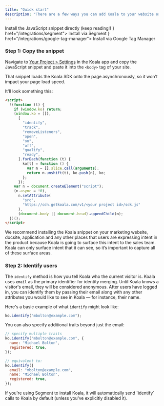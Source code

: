 ```yaml
---
title: "Quick start"
description: "There are a few ways you can add Koala to your website or app."
---
```


<CardGroup cols={3}>
  <Card title="JavaScript" icon="js" href="#step-1-copy-the-snippet">
    Install the JavaScript snippet directly (keep reading!)
  </Card>
  <Card title="Segment" icon={<svg className="h-7 w-7" xmlns="http://www.w3.org/2000/svg" width="64" height="64" viewBox="0 0 64 64"><g transform="matrix(.768307 0 0 .768307 0 2.304922)"><path d="M51.9 52.8H4c-2.2 0-4-1.8-4-4s1.8-4 4-4h47.9c2.2 0 4 1.8 4 4s-1.8 4-4 4z" fill="#99cfac"/><path d="M41.7 77.3c-3.9 0-7.8-.6-11.5-1.7-2.1-.7-3.3-2.9-2.6-5s2.9-3.3 5-2.6c2.9.9 6 1.4 9.1 1.4 13.6 0 25.4-8.7 29.3-21.7.6-2.1 2.9-3.3 5-2.7s3.3 2.9 2.7 5c-5.1 16.3-19.9 27.3-37 27.3z" fill="#49b881"/><path d="M79.3 32.5H31.4c-2.2 0-4-1.8-4-4s1.8-4 4-4h47.9c2.2 0 4 1.8 4 4s-1.8 4-4 4z" fill="#99cfac"/><path d="M8.5 32.5c-.4 0-.8-.1-1.2-.2-2.1-.6-3.3-2.9-2.7-5C9.7 11 24.5 0 41.7 0c3.9 0 7.8.6 11.5 1.7 2.1.7 3.3 2.9 2.6 5s-2.9 3.3-5 2.6c-2.9-.9-6-1.4-9.1-1.4-13.6 0-25.4 8.7-29.3 21.7-.6 1.8-2.2 2.9-3.9 2.9z" fill="#49b881"/><g fill="#99cfac"><circle r="4" cy="13.3" cx="65.4"/><circle r="4" cy="64.1" cx="17.9"/></g></g></svg>} href="/integrations/segment">
    Install via Segment
  </Card>
  <Card title="Google Tag Manager" icon={<svg className="h-7 w-7"
      version="1.1"
      xmlns="http://www.w3.org/2000/svg"
      xmlns:xlink="http://www.w3.org/1999/xlink"
      x="0px"
      y="0px"
      width="192px"
      height="192px"
      viewBox="0 0 192 192"
      enable-background="new 0 0 192 192"
      xml:space="preserve"
    >
      <rect fill="none" width="192" height="192" />
      <g>
        <polygon
          fill="#8AB4F8"
          points="111.31,176.79 80.76,147 146.37,80 178,111 	"
        />
        <path
          fill="#4285F4"
          d="M111.44,45.08L81,14L14.44,79.93c-8.58,8.58-8.58,22.49,0,31.08L80,177l31-29L61.05,95.47L111.44,45.08z"
        />
        <path
          fill="#8AB4F8"
          d="M177.56,80.44l-66-66c-8.59-8.59-22.52-8.59-31.11,0c-8.59,8.59-8.59,22.52,0,31.11l66,66
		c8.59,8.59,22.52,8.59,31.11,0C186.15,102.96,186.15,89.03,177.56,80.44z"
        />
        <circle fill="#246FDB" cx="95.5" cy="162.5" r="21.5" />
      </g>
    </svg>} href="/integrations/google-tag-manager">
    Install via Google Tag Manager
  </Card>
</CardGroup>

### Step 1: Copy the snippet

Navigate to [Your Project > Settings](https://app.getkoala.com/users/login) in
the Koala app and copy the JavaScript snippet and paste it into the `<body>` tag
of your site.

That snippet loads the Koala SDK onto the page asynchronously, so it won’t
impact your page load speed.

It'll look something this:

```html
<script>
  !(function (t) {
    if (window.ko) return;
    (window.ko = []),
      [
        "identify",
        "track",
        "removeListeners",
        "open",
        "on",
        "off",
        "qualify",
        "ready",
      ].forEach(function (t) {
        ko[t] = function () {
          var n = [].slice.call(arguments);
          return n.unshift(t), ko.push(n), ko;
        };
      });
    var n = document.createElement("script");
    (n.async = !0),
      n.setAttribute(
        "src",
        "https://cdn.getkoala.com/v1/<your project id>/sdk.js"
      ),
      (document.body || document.head).appendChild(n);
  })();
</script>
```

<Note>
  We recommend installing the Koala snippet on your marketing website, docsite,
  application and any other places that users are expressing intent in the
  product because Koala is going to surface this intent to the sales team. Koala
  can only surface intent that it can see, so it’s important to capture all of
  these surface areas.
</Note>

### Step 2: Identify users

The `identify` method is how you tell Koala who the current visitor is. Koala
uses `email` as the primary identifier for identity merging. Until Koala knows a
visitor's email, they will be considered anonymous. After users have logged in,
you can identify them by passing their email along with any other attributes you
would like to see in Koala — for instance, their name.

Here's a basic example of what `identify` might look like:

```js
ko.identify("mbolton@example.com");
```

You can also specify additional traits beyond just the email:

```js
// specify multiple traits
ko.identify("mbolton@example.com", {
  name: "Michael Bolton",
  registered: true,
});

// equivalent to:
ko.identify({
  email: "mbolton@example.com",
  name: "Michael Bolton",
  registered: true,
});
```

<Note>
  If you're using Segment to install Koala, it will automatically send
  `identify` calls to Koala by default (unless you've explicitly disabled it).
</Note>
